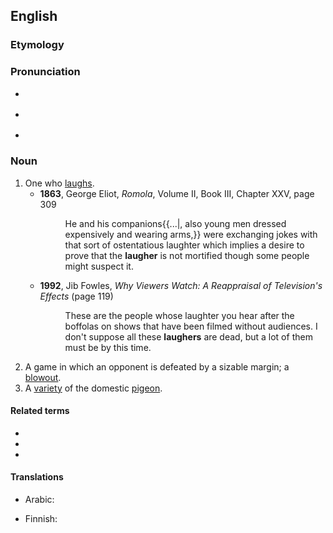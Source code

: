 {{also|Laugher}}
==English==

===Etymology===
{{affix|en|laugh|-er|id2=agent noun}}

===Pronunciation===
* {{a|RP}} {{enPR|läfʹə}} {{IPA|en|/ˈlɑːfə/}}
* {{a|GA}} {{enPR|lăfʹə}} {{IPA|en|/ˈlæfɚ/}}
* {{rhymes|en|æfə(ɹ)|ɑːfə(ɹ)}}

===Noun===
{{en-noun}}

# One who [[laugh]]s.
#* '''1863''', George Eliot, ''Romola'', Volume II, Book III, Chapter XXV, page 309
#*: He and his companions{{...|, also young men dressed expensively and wearing arms,}} were exchanging jokes with that sort of ostentatious laughter which implies a desire to prove that the '''laugher''' is not mortified though some people might suspect it.
#* '''1992''', Jib Fowles, ''Why Viewers Watch: A Reappraisal of Television's Effects'' (page 119)
#*: These are the people whose laughter you hear after the boffolas on shows that have been filmed without audiences. I don't suppose all these '''laughers''' are dead, but a lot of them must be by this time.
# A game in which an opponent is defeated by a sizable margin; a [[blowout]].
# A [[variety]] of the domestic [[pigeon]].

====Related terms====
* {{l|en|laugh}}
* {{l|en|laughingly}}
* {{l|en|laughter}}

====Translations====
{{trans-top|one who laughs}}
* Arabic: {{t|ar|ضَاحِك}}
{{trans-mid}}
* Finnish: {{t+|fi|nauraja}}
{{trans-bottom}}

{{trans-top|variety of the domestic pigeon}}
{{trans-mid}}
{{trans-bottom}}